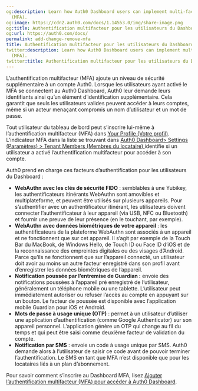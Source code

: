 ```yaml
---
og:description: Learn how Auth0 Dashboard users can implement multi-factor authentication
  (MFA).
og:image: https://cdn2.auth0.com/docs/1.14553.0/img/share-image.png
og:title: Authentification multifacteur pour les utilisateurs du Dashboard
og:url: https://auth0.com/docs/
permalink: add-change-remove-mfa
title: Authentification multifacteur pour les utilisateurs du Dashboard
twitter:description: Learn how Auth0 Dashboard users can implement multi-factor authentication
  (MFA).
twitter:title: Authentification multifacteur pour les utilisateurs du Dashboard
---
```


L’authentification multifacteur (MFA) ajoute un niveau de sécurité supplémentaire à un compte Auth0. Lorsque les utilisateurs ayant activé le MFA se connectent au Auth0 Dashboard, Auth0 leur demande leurs identifiants ainsi qu’un élément d’identification supplémentaire. Cela garantit que seuls les utilisateurs valides peuvent accéder à leurs comptes, même si un acteur menaçant compromis un nom d’utilisateur et un mot de passe.

Tout utilisateur du tableau de bord peut s’inscrire lui-même à l’authentification multifacteur (MFA) dans [Your Profile (Votre profil)](%24%7Bmanage_url%7D/#/profile). L’indicateur MFA dans la liste se trouvant dans [Auth0 Dashboard> Settings (Paramètres) > Tenant Members (Membres du locataire) ](%24%7Bmanage_url%7D/#/tenant/admins) identifie si un utilisateur a activé l’authentification multifacteur pour accéder à son compte.

Auth0 prend en charge ces facteurs d’authentification pour les utilisateurs du Dashboard :

* **WebAuthn avec les clés de sécurité FIDO** : semblables à une Yubikey, les authentificateurs itinérants WebAuthn sont amovibles et multiplateforme, et peuvent être utilisés sur plusieurs appareils. Pour s’authentifier avec un authentificateur itinérant, les utilisateurs doivent connecter l’authentificateur à leur appareil (via USB, NFC ou Bluetooth) et fournir une preuve de leur présence (en le touchant, par exemple).
* **WebAuthn avec données biométriques de votre appareil** : les authentificateurs de la plateforme WebAuthn sont associés à un appareil et ne fonctionnent que sur cet appareil. Il s’agit par exemple de la Touch Bar du MacBook, de Windows Hello, de Touch ID ou Face ID d’iOS et de la reconnaissance des empreintes digitales ou des visages d’Android. Parce qu’ils ne fonctionnent que sur l’appareil connecté, un utilisateur doit avoir au moins un autre facteur enregistré dans son profil avant d’enregistrer les données biométriques de l’appareil.
* **Notification poussée par l’entremise de Guardian :** envoie des notifications poussées à l’appareil pré enregistré de l’utilisateur, généralement un téléphone mobile ou une tablette. L’utilisateur peut immédiatement autoriser ou refuser l’accès au compte en appuyant sur un bouton. Le facteur de poussée est disponible avec l’application mobile Guardian pour iOS et Android.
* **Mots de passe à usage unique (OTP)** : permet à un utilisateur d’utiliser une application d’authentification (comme Google Authenticator) sur son appareil personnel. L’application génère un OTP qui change au fil du temps et qui peut être saisi comme deuxième facteur de validation du compte.
* **Notification par SMS** : envoie un code à usage unique par SMS. Auth0 demande alors à l’utilisateur de saisir ce code avant de pouvoir terminer l’authentification. Le SMS en tant que MFA n’est disponible que pour les locataires liés à un plan d’abonnement.

Pour savoir comment s’inscrire au Dashboard MFA, lisez [Ajouter l’authentification multifacteur (MFA) pour accéder à Auth0 Dashboard](/manage-dashboard-access/add-change-remove-mfa/add-mfa).